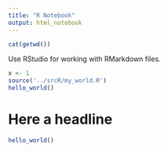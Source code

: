 ```yaml
---
title: "R Notebook"
output: html_notebook
---
```


```r
cat(getwd())
```

Use RStudio for working with RMarkdown files.

```r
x <- 1
source('../srcR/my_world.R')
hello_world()
```

# Here a headline

```r
hello_world()
```

